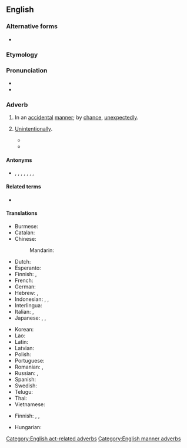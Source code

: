 ==English==

===Alternative forms===
* {{l|en|accidently}}

===Etymology===
{{PIE root|en|ḱh₂d}}
{{af|en|accidental|-ly}}

===Pronunciation===
* {{IPA|en|/ˌæksəˈdɛnt(ə)li/}}
* {{audio|en|en-us-accidentally.ogg|Audio (US)}}

===Adverb===
{{en-adv}}

# In an [[accidental]] [[manner]]; by [[chance#Noun|chance]], [[unexpectedly]].
#: {{synonyms|en|casually|fortuitously|Thesaurus:accidentally}}
#: {{ux|en|He discovered penicillin largely '''accidentally'''.}}
# [[unintentionally|Unintentionally]].
#: {{ux|en|He '''accidentally''' exposed the bacteria to mold spores.}}
#* {{RQ:Hamsun Hunger|page=14|passage=As I arrived at the foot of the hill I overtook two ladies, whom I passed. As I did so, I brushed one of them '''accidentally''' on the arm.}}
#* {{quote-journal|en|author=Steven Morris|title=Devon woman jailed for 168 days for killing kitten in microwave|url=http://www.guardian.co.uk/world/2011/dec/14/woman-killed-kitten-microwave-jail|newspaper={{w|The Guardian}}|location=London|date=14 December 2011|passage=Robins, of Torquay, had denied a single charge of causing unnecessary suffering to an animal. She claimed the microwave was '''accidentally''' turned on by one of the cats after the kitten got inside. But Knutton said the kitten was too small to even get onto the work surface.}}

====Antonyms====
* {{l|en|intentionally}}, {{l|en|deliberately}}, {{l|en|designedly}}, {{l|en|on purpose}}, {{l|en|purposely}}, {{l|en|advisedly}}, {{l|en|by choice}}, {{l|en|by design}}

====Related terms====
* {{l|en|accident}}

====Translations====
{{trans-top|unexpectedly, unintentionally}}
* Burmese: {{t+|my|မတော်တဆ|sc=Mymr}}
* Catalan: {{t+|ca|accidentalment}}
* Chinese:
*: Mandarin: {{t+|cmn|偶然|tr=ǒurán|sc=Hani}}
* Dutch: {{t+|nl|toevallig}}
* Esperanto: {{t|eo|akcidente}}
* Finnish: {{t+|fi|vahingossa}}, {{t+|fi|sattumalta}}
* French: {{t+|fr|accidentellement}}
* German: {{t+|de|versehentlich}}
* Hebrew: {{t|he|במקרה|tr=b'miqré}}, {{t|he|לא בכוונה|tr=lo' b'khavaná}}
* Indonesian: {{t|id|[[secara]] [[tak]] [[sengaja]]}}, {{t|id|[[tanpa]] [[sadar|disadari]]}}, {{t|id|[[secara]] [[kebetulan]]}}
* Interlingua: {{t|ia|accidentalmente}}
* Italian: {{t+|it|casualmente}}, {{t+|it|accidentalmente}}
* Japanese: {{t|ja|無意識的|tr=むいしきてきに, muishikiteki ni|alt=無意識的に}}, {{t+|ja|偶然|tr=ぐうぜん, gūzen}}, {{t|ja|誤って|tr=あやまって, ayamatte}}
{{trans-mid}}
* Korean: {{t|ko|우연히도}}
* Lao: {{t-needed|lo}}
* Latin: {{t|la|temere}}
* Latvian: {{t|lv|nejauši}}
* Polish: {{t+|pl|przypadkowo}}
* Portuguese: {{t+|pt|acidentalmente}}
* Romanian: {{t+|ro|accidental}}, {{t+|ro|întâmplător}}
* Russian: {{t+|ru|случа́йно}}, {{t+|ru|ненаме́ренно}}
* Spanish: {{t+|es|accidentalmente}}
* Swedish: {{t+|sv|oavsiktligen}} {{qualifier|unintentionally}}
* Telugu: {{t|te|పొరపాటున|sc=Telu}}
* Thai: {{t|th|โดยไม่ตั้งใจ|tr=doi mâi dtâng jai}}
* Vietnamese: {{t+|vi|ngẫu nhiên}}
{{trans-bottom}}

{{trans-top-see|unintentionally|unintentionally}}{{attention|en|there is something wrong with this table, it's not possible to add new translations in the usual way, only by editing the code}}
* Finnish: {{t|fi|erehdyksessä}}, {{t+|fi|vahingossa}}, {{t|fi|epähuomiossa}}
{{trans-mid}}
* Hungarian: {{t+|hu|véletlenül}}
{{trans-bottom}}

[[Category:English act-related adverbs]]
[[Category:English manner adverbs]]